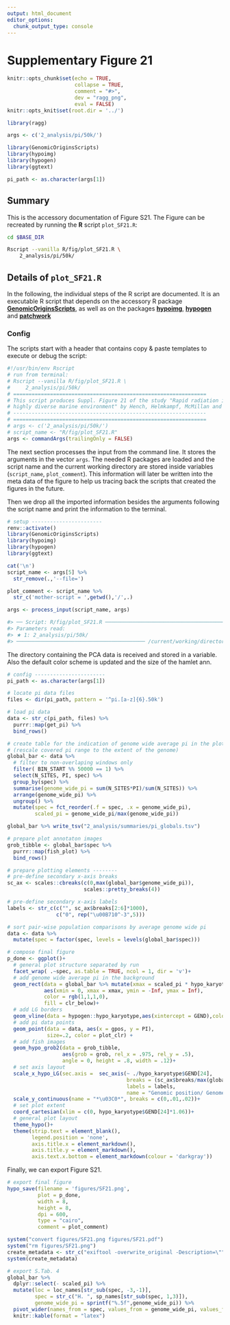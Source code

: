 ```yaml
---
output: html_document
editor_options:
  chunk_output_type: console
---
```

# Supplementary Figure 21

```r
knitr::opts_chunk$set(echo = TRUE,
                      collapse = TRUE,
                      comment = "#>",
                      dev = "ragg_png",
                      eval = FALSE)
knitr::opts_knit$set(root.dir = '../')

library(ragg)
```


```r
args <- c('2_analysis/pi/50k/')

library(GenomicOriginsScripts)
library(hypoimg)
library(hypogen)
library(ggtext)

pi_path <- as.character(args[1])
```

## Summary

This is the accessory documentation of Figure S21.
The Figure can be recreated by running the **R** script `plot_SF21.R`:

```sh
cd $BASE_DIR

Rscript --vanilla R/fig/plot_SF21.R \
    2_analysis/pi/50k/
```

## Details of `plot_SF21.R`

In the following, the individual steps of the R script are documented.
It is an executable R script that depends on the accessory R package [**GenomicOriginsScripts**](https://k-hench.github.io/GenomicOriginsScripts), as well as on the packages [**hypoimg**](https://k-hench.github.io/hypoimg), [**hypogen**](https://k-hench.github.io/hypogen) and [**patchwork**](https://patchwork.data-imaginist.com/)

### Config

The scripts start with a header that contains copy & paste templates to execute or debug the script:

```r
#!/usr/bin/env Rscript
# run from terminal:
# Rscript --vanilla R/fig/plot_SF21.R \
#     2_analysis/pi/50k/
# ===============================================================
# This script produces Suppl. Figure 21 of the study "Rapid radiation in a
# highly diverse marine environment" by Hench, Helmkampf, McMillan and Puebla
# ---------------------------------------------------------------
# ===============================================================
# args <- c('2_analysis/pi/50k/')
# script_name <- "R/fig/plot_SF21.R"
args <- commandArgs(trailingOnly = FALSE)
```

The next section processes the input from the command line.
It stores the arguments in the vector `args`.
The needed R packages are loaded and the script name and the current working directory are stored inside variables (`script_name`, `plot_comment`).
This information will later be written into the meta data of the figure to help us tracing back the scripts that created the figures in the future.

Then we drop all the imported information besides the arguments following the script name and print the information to the terminal.

```r
# setup -----------------------
renv::activate()
library(GenomicOriginsScripts)
library(hypoimg)
library(hypogen)
library(ggtext)

cat('\n')
script_name <- args[5] %>%
  str_remove(.,'--file=')

plot_comment <- script_name %>%
  str_c('mother-script = ',getwd(),'/',.)

args <- process_input(script_name, args)
```

```r
#> ── Script: R/fig/plot_SF21.R ────────────────────────────────────────────
#> Parameters read:
#> ★ 1: 2_analysis/pi/50k/
#> ────────────────────────────────────────── /current/working/directory ──
```

The directory containing the PCA data is received and stored in a variable.
Also the default color scheme is updated and the size of the hamlet ann.

```r
# config -----------------------
pi_path <- as.character(args[1])
```


```r
# locate pi data files
files <- dir(pi_path, pattern = '^pi.[a-z]{6}.50k')
```


```r
# load pi data
data <- str_c(pi_path, files) %>%
  purrr::map(get_pi) %>%
  bind_rows()
```


```r
# create table for the indication of genome wide average pi in the plot background
# (rescale covered pi range to the extent of the genome)
global_bar <- data %>%
  # filter to non-overlaping windows only
  filter( BIN_START %% 50000 == 1) %>%
  select(N_SITES, PI, spec) %>%
  group_by(spec) %>%
  summarise(genome_wide_pi = sum(N_SITES*PI)/sum(N_SITES)) %>%
  arrange(genome_wide_pi) %>%
  ungroup() %>%
  mutate(spec = fct_reorder(.f = spec, .x = genome_wide_pi),
         scaled_pi = genome_wide_pi/max(genome_wide_pi))
```


```r
global_bar %>% write_tsv("2_analysis/summaries/pi_globals.tsv")
```


```r
# prepare plot annotaton images
grob_tibble <- global_bar$spec %>%
  purrr::map(fish_plot) %>%
  bind_rows()
```


```r
# prepare plotting elements --------
# pre-define secondary x-axis breaks
sc_ax <- scales::cbreaks(c(0,max(global_bar$genome_wide_pi)),
                         scales::pretty_breaks(4))
```


```r
# pre-define secondary x-axis labels
labels <- str_c(c("", sc_ax$breaks[2:6]*1000),
                c("0", rep("\u00B710^-3",5)))
```


```r
# sort pair-wise population comparisons by average genome wide pi
data <- data %>%
  mutate(spec = factor(spec, levels = levels(global_bar$spec)))
```


```r
# compose final figure
p_done <- ggplot()+
  # general plot structure separated by run
  facet_wrap( .~spec, as.table = TRUE, ncol = 1, dir = 'v')+
  # add genome wide average pi in the background
  geom_rect(data = global_bar %>% mutate(xmax = scaled_pi * hypo_karyotype$GEND[24]),
            aes(xmin = 0, xmax = xmax, ymin = -Inf, ymax = Inf),
            color = rgb(1,1,1,0),
            fill = clr_below)+
  # add LG borders
  geom_vline(data = hypogen::hypo_karyotype,aes(xintercept = GEND),color = hypo_clr_lg)+
  # add pi data points
  geom_point(data = data, aes(x = gpos, y = PI),
             size=.2, color = plot_clr) +
  # add fish images
  geom_hypo_grob2(data = grob_tibble,
                  aes(grob = grob, rel_x = .975, rel_y = .5),
                  angle = 0, height = .8, width = .12)+
  # set axis layout
  scale_x_hypo_LG(sec.axis =  sec_axis(~ ./hypo_karyotype$GEND[24],
                                       breaks = (sc_ax$breaks/max(global_bar$genome_wide_pi)),
                                       labels = labels,
                                       name = "Genomic position/ Genome wide *\u03C0*"))+
  scale_y_continuous(name = "*\u03C0*", breaks = c(0,.01,.02))+
  # set plot extent
  coord_cartesian(xlim = c(0, hypo_karyotype$GEND[24]*1.06))+
  # general plot layout
  theme_hypo()+
  theme(strip.text = element_blank(),
        legend.position = 'none',
        axis.title.x = element_markdown(),
        axis.title.y = element_markdown(),
        axis.text.x.bottom = element_markdown(colour = 'darkgray'))
```

Finally, we can export Figure S21.

```r
# export final figure
hypo_save(filename = 'figures/SF21.png',
          plot = p_done,
          width = 8,
          height = 8,
          dpi = 600,
          type = "cairo",
          comment = plot_comment)

system("convert figures/SF21.png figures/SF21.pdf")
system("rm figures/SF21.png")
create_metadata <- str_c("exiftool -overwrite_original -Description=\"", plot_comment, "\" figures/SF21.pdf")
system(create_metadata)

# export S.Tab. 4
global_bar %>%
  dplyr::select(- scaled_pi) %>%
  mutate(loc = loc_names[str_sub(spec, -3,-1)],
         spec = str_c("H. ", sp_names[str_sub(spec, 1,3)]),
         genome_wide_pi = sprintf("%.5f",genome_wide_pi)) %>%
  pivot_wider(names_from = spec, values_from = genome_wide_pi, values_fill = "-") %>%
  knitr::kable(format = "latex")
```
